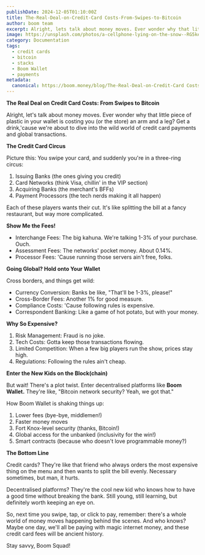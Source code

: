 ```yaml
---
publishDate: 2024-12-05T01:10:00Z
title: The-Real-Deal-on-Credit-Card Costs-From-Swipes-to-Bitcoin
author: boom team
excerpt: Alright, lets talk about money moves. Ever wonder why that little piece of plastic in your wallet is costing you (or the store) an arm and a leg? Get a drink, cause we're about to dive into the wild world of credit card payments and global transactions.
image: https://unsplash.com/photos/a-cellphone-lying-on-the-snow--RG5keJ1huQ
category: Documentation
tags:
  - credit cards
  - bitcoin
  - stacks
  - Boom Wallet
  - payments
metadata:
  canonical: https://boom.money/blog/The-Real-Deal-on-Credit-Card Costs-From-Swipes-to-Bitcoin
---
```


**The Real Deal on Credit Card Costs: From Swipes to Bitcoin**

Alright, let's talk about money moves. Ever wonder why that little piece of plastic in your wallet is costing you (or the store) an arm and a leg? Get a drink,'cause we're about to dive into the wild world of credit card payments and global transactions.

**The Credit Card Circus**

Picture this: You swipe your card, and suddenly you're in a three-ring circus:  
1. Issuing Banks (the ones giving you credit)  
2. Card Networks (think Visa, chillin' in the VIP section)  
3. Acquiring Banks (the merchant's BFFs)  
4. Payment Processors (the tech nerds making it all happen)

Each of these players wants their cut. It's like splitting the bill at a fancy restaurant, but way more complicated.

**Show Me the Fees!**

- Interchange Fees: The big kahuna. We're talking 1-3% of your purchase. Ouch.  
- Assessment Fees: The networks' pocket money. About 0.14%.  
- Processor Fees: 'Cause running those servers ain't free, folks.

**Going Global? Hold onto Your Wallet**

Cross borders, and things get wild:  
- Currency Conversion: Banks be like, "That'll be 1-3%, please!"  
- Cross-Border Fees: Another 1% for good measure.  
- Compliance Costs: 'Cause following rules is expensive.  
- Correspondent Banking: Like a game of hot potato, but with your money.

**Why So Expensive?**

1. Risk Management: Fraud is no joke.  
2. Tech Costs: Gotta keep those transactions flowing.  
3. Limited Competition: When a few big players run the show, prices stay high.  
4. Regulations: Following the rules ain't cheap.

**Enter the New Kids on the Block(chain)**

But wait! There's a plot twist. Enter decentralised platforms like **Boom Wallet.** They're like, "Bitcoin network security? Yeah, we got that."

How Boom Wallet is shaking things up:  
1. Lower fees (bye-bye, middlemen!)  
2. Faster money moves  
3. Fort Knox-level security (thanks, Bitcoin!)  
4. Global access for the unbanked (inclusivity for the win!)  
5. Smart contracts (because who doesn't love programmable money?)

**The Bottom Line**

Credit cards? They're like that friend who always orders the most expensive thing on the menu and then wants to split the bill evenly. Necessary sometimes, but man, it hurts.

Decentralised platforms? They're the cool new kid who knows how to have a good time without breaking the bank. Still young, still learning, but definitely worth keeping an eye on.

So, next time you swipe, tap, or click to pay, remember: there's a whole world of money moves happening behind the scenes. And who knows? Maybe one day, we'll all be paying with magic internet money, and these credit card fees will be ancient history.

Stay savvy, Boom Squad!
